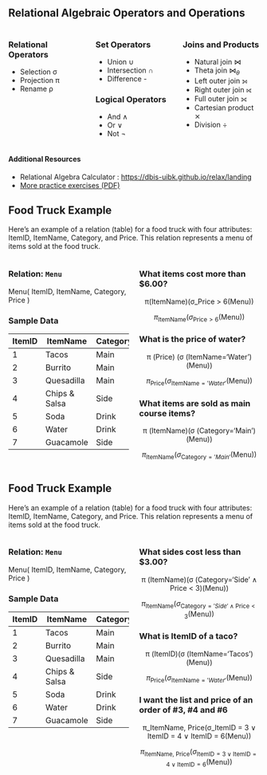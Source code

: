 <!-- # Relational Algebra -->

## Relational Algebraic Operators and Operations

:::: {.columns}
::: {.column width=33%}
### Relational Operators

- Selection  σ
- Projection  π
- Rename  ρ

:::
::: {.column width=33%}
### Set Operators

- Union  ∪
- Intersection  ∩
- Difference  -

### Logical Operators

- And  ∧
- Or  ∨
- Not  ¬

:::

::: {.column width=33%}
### Joins and Products

- Natural join $\bowtie$
- Theta join $\bowtie_{\theta}$
- Left outer join ⟕  
- Right outer join ⟖
- Full outer join ⟗
- Cartesian product  ⨯
- Division ÷

:::
:::

#### Additional Resources

- Relational Algebra Calculator : <https://dbis-uibk.github.io/relax/landing>
- [More practice exercises (PDF)](http://csci.viu.ca/~barskym/teaching/DB2013/Lectures3A.Relational-algebra%20exercises.pdf)

## Food Truck Example

Here’s an example of a relation (table) for a food truck with four attributes: ItemID, ItemName, Category, and Price. This relation represents a menu of items sold at the food truck.

:::: {.columns}
::: {.column width="50%"}
### Relation: `Menu`

Menu( ItemID, ItemName, Category, Price )

### Sample Data
| **ItemID** | **ItemName**    | **Category** | **Price** |
|------------|-----------------|--------------|-----------|
| 1          | Tacos           | Main         | 5.00      |
| 2          | Burrito         | Main         | 6.50      |
| 3          | Quesadilla      | Main         | 5.75      |
| 4          | Chips & Salsa   | Side         | 2.50      |
| 5          | Soda            | Drink        | 1.50      |
| 6          | Water           | Drink        | 1.00      |
| 7          | Guacamole       | Side         | 3.00      |

:::
::: {.column width="50%"}
### What items cost more than \$6.00?
<center>π(ItemName)(σ_Price > 6(Menu))</center>

$$
\pi_{\text{ItemName}}(\sigma_{\text{Price} > 6}(\text{Menu}))
$$

### What is the price of water?
<center>π (Price) (σ (ItemName='Water')(Menu))</center>
$$
\pi_{\text{Price}}(\sigma_{\text{ItemName}='Water'}(\text{Menu}))
$$

### What items are sold as main course items?
<center>π (ItemName)(σ (Category='Main')(Menu))</center>
$$
\pi_{\text{ItemName}}(\sigma_{\text{Category}='Main'}(\text{Menu}))
$$

:::
::::

## Food Truck Example

Here’s an example of a relation (table) for a food truck with four attributes: ItemID, ItemName, Category, and Price. This relation represents a menu of items sold at the food truck.

:::: {.columns}
::: {.column width="50%"}
### Relation: `Menu`

Menu( ItemID, ItemName, Category, Price )

### Sample Data
| **ItemID** | **ItemName**    | **Category** | **Price** |
|------------|-----------------|--------------|-----------|
| 1          | Tacos           | Main         | 5.00      |
| 2          | Burrito         | Main         | 6.50      |
| 3          | Quesadilla      | Main         | 5.75      |
| 4          | Chips & Salsa   | Side         | 2.50      |
| 5          | Soda            | Drink        | 1.50      |
| 6          | Water           | Drink        | 1.00      |
| 7          | Guacamole       | Side         | 3.00      |

:::
::: {.column width="50%"}
### What sides cost less than \$3.00?
<center>π (ItemName)(σ (Category='Side' ∧ Price < 3)(Menu))</center>

$$
\pi_{\text{ItemName}}(\sigma_{\text{Category}='Side' \land \text{Price} < 3}(\text{Menu}))
$$

### What is ItemID of a taco?
<center>π (ItemID)(σ (ItemName='Tacos')(Menu))</center>
$$
\pi_{\text{Price}}(\sigma_{\text{ItemName}='Water'}(\text{Menu}))
$$

### I want the list and price of an order of #3, #4 and #6
<center>π_ItemName, Price(σ_ItemID = 3 ∨ ItemID = 4 ∨ ItemID = 6(Menu))</center>
$$
\pi_{\text{ItemName, Price}}(\sigma_{\text{ItemID} = 3 \lor \text{ItemID} = 4 \lor \text{ItemID} = 6}(\text{Menu}))
$$

:::
::::

